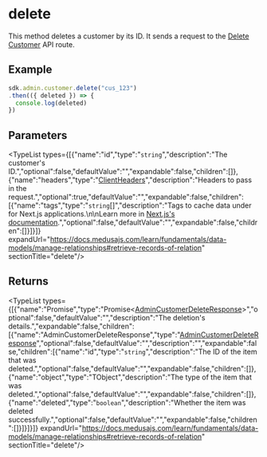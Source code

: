 
# delete

This method deletes a customer by its ID. It sends a request to the 
[Delete Customer](https://docs.medusajs.com/api/admin#customers\_deletecustomersid)
API route.

## Example

```ts
sdk.admin.customer.delete("cus_123")
.then(({ deleted }) => {
  console.log(deleted)
})
```

## Parameters

<TypeList types={[{"name":"id","type":"`string`","description":"The customer's ID.","optional":false,"defaultValue":"","expandable":false,"children":[]},{"name":"headers","type":"[ClientHeaders](../../../types/js_sdk.admin.ClientHeaders/page.mdx)","description":"Headers to pass in the request.","optional":true,"defaultValue":"","expandable":false,"children":[{"name":"tags","type":"`string`[]","description":"Tags to cache data under for Next.js applications.\n\nLearn more in [Next.js's documentation](https://nextjs.org/docs/app/building-your-application/caching#fetch-optionsnexttags-and-revalidatetag).","optional":false,"defaultValue":"","expandable":false,"children":[]}]}]} expandUrl="https://docs.medusajs.com/learn/fundamentals/data-models/manage-relationships#retrieve-records-of-relation" sectionTitle="delete"/>

## Returns

<TypeList types={[{"name":"Promise","type":"Promise&#60;[AdminCustomerDeleteResponse](../../../../../types/HttpTypes/types/types.HttpTypes.AdminCustomerDeleteResponse/page.mdx)&#62;","optional":false,"defaultValue":"","description":"The deletion's details.","expandable":false,"children":[{"name":"AdminCustomerDeleteResponse","type":"[AdminCustomerDeleteResponse](../../../../../types/HttpTypes/types/types.HttpTypes.AdminCustomerDeleteResponse/page.mdx)","optional":false,"defaultValue":"","description":"","expandable":false,"children":[{"name":"id","type":"`string`","description":"The ID of the item that was deleted.","optional":false,"defaultValue":"","expandable":false,"children":[]},{"name":"object","type":"TObject","description":"The type of the item that was deleted.","optional":false,"defaultValue":"","expandable":false,"children":[]},{"name":"deleted","type":"`boolean`","description":"Whether the item was deleted successfully.","optional":false,"defaultValue":"","expandable":false,"children":[]}]}]}]} expandUrl="https://docs.medusajs.com/learn/fundamentals/data-models/manage-relationships#retrieve-records-of-relation" sectionTitle="delete"/>
